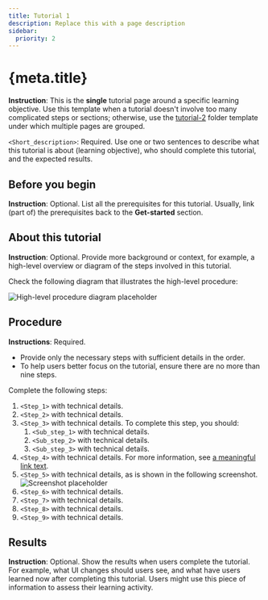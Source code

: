 ```yaml
---
title: Tutorial 1
description: Replace this with a page description
sidebar:
  priority: 2
---
```


# {meta.title}

**Instruction**: This is the **single** tutorial page around a specific learning objective. Use this template when a tutorial doesn't involve too many complicated steps or sections; otherwise, use the [tutorial-2](./tutorial-2) folder template under which multiple pages are grouped.

`<Short_description>`: Required. Use one or two sentences to describe what this tutorial is about (learning objective), who should complete this tutorial, and the expected results.

## Before you begin

**Instruction**: Optional. List all the prerequisites for this tutorial. Usually, link (part of) the prerequisites back to the **Get-started** section.

## About this tutorial

**Instruction**: Optional. Provide more background or context, for example, a high-level overview or diagram of the steps involved in this tutorial.

Check the following diagram that illustrates the high-level procedure:

![High-level procedure diagram placeholder](.././img/author/placeholder-details-hero-360x271.png)

## Procedure

**Instructions**: Required.

- Provide only the necessary steps with sufficient details in the order.
- To help users better focus on the tutorial, ensure there are no more than nine steps.

Complete the following steps:

1. `<Step_1>` with technical details.
2. `<Step_2>` with technical details.
3. `<Step_3>` with technical details. To complete this step, you should:
   1. `<Sub_step_1>` with technical details.
   2. `<Sub_step_2>` with technical details.
   3. `<Sub_step_3>` with technical details.
4. `<Step_4>` with technical details. For more information, see [a meaningful link text](#).
5. `<Step_5>` with technical details, as is shown in the following screenshot.
   ![Screenshot placeholder](.././img/author/placeholder-details-hero-360x271.png)
6. `<Step_6>` with technical details.
7. `<Step_7>` with technical details.
8. `<Step_8>` with technical details.
9. `<Step_9>` with technical details.

## Results

**Instruction**: Optional. Show the results when users complete the tutorial. For example, what UI changes should users see, and what have users learned now after completing this tutorial. Users might use this piece of information to assess their learning activity.

